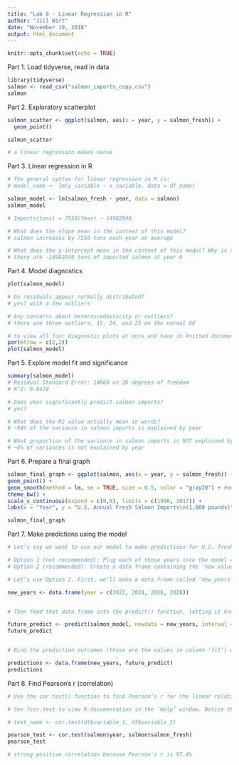 ```yaml
---
title: "Lab 8 - Linear Regression in R"
author: "Jill Wirt"
date: "November 19, 2018"
output: html_document
---
```


```r
knitr::opts_chunk$set(echo = TRUE)
```

Part 1. Load tidyverse, read in data
```r
library(tidyverse)
salmon <- read_csv("salmon_imports_copy.csv")
salmon

```

Part 2. Exploratory scatterplot
```r
salmon_scatter <- ggplot(salmon, aes(x = year, y = salmon_fresh)) +
  geom_point()

salmon_scatter

# a linear regression makes sense 
```

Part 3. Linear regression in R
```r
# The general syntax for linear regression in R is:
# model_name <- lm(y_variable ~ x_variable, data = df_name)

salmon_model <- lm(salmon_fresh ~ year, data = salmon)
salmon_model

# Imports(tons) = 7550(Year) − 14982940

# What does the slope mean in the context of this model?
# salmon increases by 7550 tons each year on average

# What does the y-intercept mean in the context of this model? Why is that concerning? What does this mean about extrapolating this model for past values?
# there are -14982940 tons of imported salmon at year 0
```

Part 4. Model diagnostics
```r
plot(salmon_model)

# Do residuals appear normally distributed?
# yes? with a few outliers

# Any concerns about heteroscedasticity or outliers?
# there are three outliers, 15, 24, and 25 on the normal QQ

# to view all four diagnostic plots at once and have in knitted document
par(mfrow = c(2,2))
plot(salmon_model)
```

Part 5. Explore model fit and significance
```r

summary(salmon_model)
# Residual Standard Error: 14860 on 26 degrees of freedom
# R^2: 0.9478

# Does year significantly predict salmon imports?
# yes?

# What does the R2 value actually mean in words?
# ~94% of the variance in salmon imports is explained by year

# What proportion of the variance in salmon imports is NOT explained by year?
# ~6% of variances is not explained by year
```

Part 6. Prepare a final graph
```r


salmon_final_graph <- ggplot(salmon, aes(x = year, y = salmon_fresh)) +
geom_point() +
geom_smooth(method = lm, se = TRUE, size = 0.5, color = "gray20") + #method = lm:  se = standard error
theme_bw() +
scale_x_continuous(expand = c(0,0), limits = c(1990, 2017)) +
labs(x = "Year", y = "U.S. Annual Fresh Salmon Imports\n(1,000 pounds)")

salmon_final_graph


```

Part 7. Make predictions using the model
```r

# Let’s say we want to use our model to make predictions for U.S. fresh salmon imports in years 2022, 2024, 2026 and 2028.

# Option 1 (not recommended): Plug each of those years into the model equation separately to calculate the expected U.S. imports.
# Option 2 (recommended): Create a data frame containing the ‘new values’ that you want to make predictions for, feed that into the predict() function

# Let’s use Option 2. First, we’ll make a data frame called ‘new_years’ containing the sequence of years that we want to make predictions for. Notice that the column name we create is the SAME as the variable name ‘year’ that the model uses.

new_years <- data.frame(year = c(2022, 2024, 2026, 2028))


# Then feed that data frame into the predict() function, letting it know which model to use to make predictions for the new values. Include interval = “confidence” to also report the lower and upper bounds of the 95% CI for model fit at each year.

future_predict <- predict(salmon_model, newdata = new_years, interval = "confidence")
future_predict


# Bind the prediction outcomes (those are the values in column ‘fit’) with the ‘new_years’ data to actually create a useful table of predicted imports and upper and lower CI:

predictions <- data.frame(new_years, future_predict)
predictions

```

Part 8. Find Pearson's r (correlation)
```r
# Use the cor.test() function to find Pearson’s r for the linear relationship described between year and salmon imports.

# See ?cor.test to view R documentation in the ‘Help’ window. Notice that the default correlation is Pearson’s r. Generally, if you’re trying to explore the correlation between variable_1 and variable_2 in data frame ‘df’, the function syntax is as follows:

# test_name <- cor.test(df$variable_1, df$variable_2)

pearson_test <- cor.test(salmon$year, salmon$salmon_fresh)
pearson_test

# strong positive correlation because Pearson's r is 97.4% 





```

